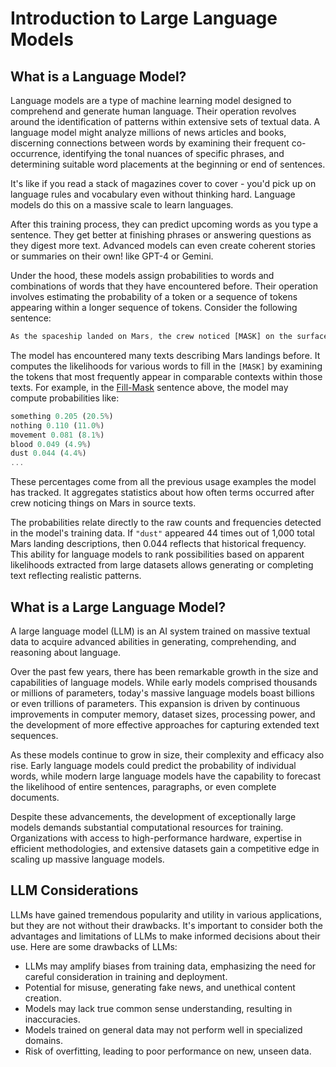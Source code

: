 # Introduction to Large Language Models 

## What is a Language Model?

Language models are a type of machine learning model designed to comprehend and generate human language. Their operation revolves around the identification of patterns within extensive sets of textual data.
A language model might analyze millions of news articles and books, discerning connections between words by examining their frequent co-occurrence, identifying the tonal nuances of specific phrases, and determining suitable word placements at the beginning or end of sentences.

It's like if you read a stack of magazines cover to cover - you'd pick up on language rules and vocabulary even without thinking hard. Language models do this on a massive scale to learn languages.

After this training process, they can predict upcoming words as you type a sentence. They get better at finishing phrases or answering questions as they digest more text. Advanced models can even create coherent stories or summaries on their own! like GPT-4 or Gemini.

Under the hood,  these models assign probabilities to words and combinations of words that they have encountered before. Their operation involves estimating the probability of a token or a sequence of tokens appearing within a longer sequence of tokens. Consider the following sentence:

```js copy 
As the spaceship landed on Mars, the crew noticed [MASK] on the surface.
```

The model has encountered many texts describing Mars landings before. It computes the likelihoods for various words to fill in the `[MASK]` by examining the tokens that most frequently appear in comparable contexts within those texts. For example, in the [Fill-Mask](https://huggingface.co/tasks/fill-mask) sentence above, the model may compute probabilities like:

```js copy
something 0.205 (20.5%)
nothing 0.110 (11.0%)
movement 0.081 (8.1%)
blood 0.049 (4.9%)
dust 0.044 (4.4%)
...
```

These percentages come from all the previous usage examples the model has tracked. It aggregates statistics about how often terms occurred after crew noticing things on Mars in source texts.

The probabilities relate directly to the raw counts and frequencies detected in the model's training data. If `"dust"` appeared 44 times out of 1,000 total Mars landing descriptions, then 0.044 reflects that historical frequency.
This ability for language models to rank possibilities based on apparent likelihoods extracted from large datasets allows generating or completing text reflecting realistic patterns.

## What is a Large Language Model?

A large language model (LLM) is an AI system trained on massive textual data to acquire advanced abilities in generating, comprehending, and reasoning about language.

Over the past few years, there has been remarkable growth in the size and capabilities of language models. While early models comprised thousands or millions of parameters, today's massive language models boast billions or even trillions of parameters. This expansion is driven by continuous improvements in computer memory, dataset sizes, processing power, and the development of more effective approaches for capturing extended text sequences.

As these models continue to grow in size, their complexity and efficacy also rise. Early language models could predict the probability of individual words, while modern large language models have the capability to forecast the likelihood of entire sentences, paragraphs, or even complete documents.

Despite these advancements, the development of exceptionally large models demands substantial computational resources for training. Organizations with access to high-performance hardware, expertise in efficient methodologies, and extensive datasets gain a competitive edge in scaling up massive language models.

## LLM Considerations

LLMs have gained tremendous popularity and utility in various applications, but they are not without their drawbacks. It's important to consider both the advantages and limitations of LLMs to make informed decisions about their use. Here are some drawbacks of LLMs:

- LLMs may amplify biases from training data, emphasizing the need for careful consideration in training and deployment.
- Potential for misuse, generating fake news, and unethical content creation.
- Models may lack true common sense understanding, resulting in inaccuracies.
- Models trained on general data may not perform well in specialized domains.
- Risk of overfitting, leading to poor performance on new, unseen data.
